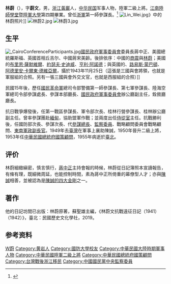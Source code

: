 {{Infobox Officeholder
|姓名=林蔚
|圖像=File:林蔚.jpg
|圖像大小=200px
|圖像說明=  
|字    = 
|號    = 
|別名    = 
|出生日期 = 1889年
|出生地點 = 
|逝世日期 = {{dda|1955|8|2|1890||}}
|逝世地點 = 
|國籍    = {{QING}}（1890年–1911年）<br> {{ROC-1912}}（1912年–1925年）<br>{{ROC}}（1925年–1955年）
|死因    = 
|墓地    = 
|籍貫    = 
|政黨    = {{KMT}}
|parents  = 
|配偶   =
|伴侶    = 
|relatives  =  
|children  =  
|著作    = 
|past    = 
}}
'''林蔚'''（{{bd|1889年||1955年|8月2日}}），字'''蔚文'''，男，[[浙江|浙江]][[黃巖|黃巖]]人，[[中华民国|中华民国]]军事人物，陸軍二級上將。[[江南陸師學堂|江南陸師學堂]]暨[[陸軍大學|陸軍大學]]第四期畢業。曾任[[浙軍|浙軍]]第一師參謀長。<ref>{{Cite book|title=民国人物大辞典|author=徐友春主编; 蔡鸿源, 周兴培副主编|publisher=河北人民出版社|year=1991|isbn=|location=石家庄|pages=}}</ref>
[[File:Lin_Wei.jpg|thumb]]》中的林蔚照片]]
[[File:林蔚2.jpg|thumb]]
[[File:林蔚3.jpg|thumb]]

== 生平 ==
[[File:_CairoConferenceParticipants.jpg|thumb]][[國民政府軍事委員會|國民政府軍事委員會]]委員長蔣中正、美國總統羅斯福、英國首相丘吉尔、中國蔣宋美齡。後排依序：中國的[[商震|商震]]與[[林蔚|林蔚]]；美國的[[布里恩·薩默維爾|布里恩·薩默維爾]]、[[約瑟夫·史迪威|約瑟夫·史迪威]]、[[亨利·阿諾德|亨利·阿諾德]]；與英國的{{link-en|約翰·格瑞爾·迪爾}}、[[路易斯·蒙巴頓|路易斯·蒙巴頓]]、[[阿德里安·卡爾東·德維亞爾|阿德里安·卡爾東·德維亞爾]]，攝於1943年11月25日（這張是三國與會將領，也就是軍服組的合照。另有一張三國與會外交文官，也就是西服組的合照）]]

民國15年後，歷任[[國民革命軍|國民革命軍]]總司令部警備第一師參謀長、第七軍參謀長、陸海空軍總司令部參謀處長、參謀本部廳長、[[國民政府軍事委員會|國民政府軍事委員會]]辦公廳副主任，銓敘廳廳長。

抗日戰爭爆發後，任第一戰區參謀長、軍令部次長、桂林行營參謀長、桂林辦公廳副主任。曾率參謀團赴[[緬甸|緬甸]]，協助盟軍作戰；並兩度出任[[軍事委員會委員長侍從室|侍從室]]主任。抗戰勝利後，任國防部次長、參謀次長、代[[參謀總長|參謀總長]]、[[監察委員|監察委員]]、戰略顧問委員會戰略顧問、[[東南軍政長官公署|東南軍政副長官]]。1949年去[[臺灣|臺灣]]在軍事上襄助陳誠，1950年晉升二級上將，1953年任[[中華民國總統府國策顧問|中華民國總統府國策顧問]]，1955年病逝於[[臺北|臺北]]。

== 评价 ==
林蔚細緻縝密，慎言慎行，[[蔣中正|蔣中正]]主持會報的時候，林蔚從日記簿照本宣讀報告，有條有理，既細微周延，也能控制時間，素為蔣中正所倚重的幕僚型人才；亦與[[陳誠|陳誠]]相善，並被認為是[[陳誠的四大金剛|陳誠的四大金剛]]之一。

== 著作 ==
他的日記坊間已出版：林蔚原著，蘇聖雄主編，《林蔚文抗戰遠征日記（1941）（1942）》，臺北：民國歷史文化學社，2019。

== 参考资料 ==
{{reflist}}

{{Authority control}}
{{DEFAULTSORT:Lin}}
[[Category:林姓|W蔚]]
[[Category:黄岩人|Category:黄岩人]]
[[Category:國防大學校友|Category:國防大學校友]]
[[Category:中華民國大陸時期軍事人物|Category:中華民國大陸時期軍事人物]]
[[Category:中華民國陸軍二級上將|Category:中華民國陸軍二級上將]]
[[Category:中華民國總統府國策顧問|Category:中華民國總統府國策顧問]]
[[Category:台灣戰後浙江移民|Category:台灣戰後浙江移民]]
[[Category:中國國民黨中央監察委員|Category:中國國民黨中央監察委員]]